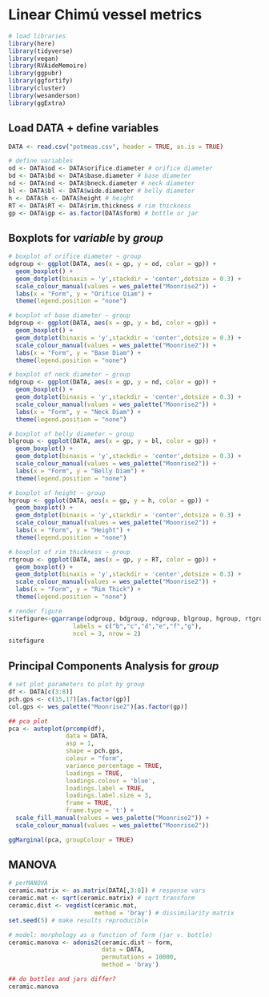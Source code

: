 # Linear Chimú vessel metrics

```r
# load libraries
library(here)
library(tidyverse)
library(vegan)
library(RVAideMemoire)
library(ggpubr)
library(ggfortify)
library(cluster)
library(wesanderson)
library(ggExtra)
```

## Load DATA + define variables

```r
DATA <- read.csv("potmeas.csv", header = TRUE, as.is = TRUE)

# define variables
od <- DATA$od <- DATA$orifice.diameter # orifice diameter
bd <- DATA$bd <- DATA$base.diameter # base diameter
nd <- DATA$nd <- DATA$bneck.diameter # neck diameter
bl <- DATA$bl <- DATA$wide.diameter # belly diameter
h <- DATA$h <- DATA$height # height
RT <- DATA$RT <- DATA$rim.thickness # rim thickness
gp <- DATA$gp <- as.factor(DATA$form) # bottle or jar
```

## Boxplots for _variable_ by _group_

```r
# boxplot of orifice diameter ~ group
odgroup <- ggplot(DATA, aes(x = gp, y = od, color = gp)) + 
  geom_boxplot() +
  geom_dotplot(binaxis = 'y',stackdir = 'center',dotsize = 0.3) +
  scale_colour_manual(values = wes_palette("Moonrise2")) +
  labs(x = "Form", y = "Orifice Diam") +
  theme(legend.position = "none")

# boxplot of base diameter ~ group
bdgroup <- ggplot(DATA, aes(x = gp, y = bd, color = gp)) + 
  geom_boxplot() +
  geom_dotplot(binaxis = 'y',stackdir = 'center',dotsize = 0.3) +
  scale_colour_manual(values = wes_palette("Moonrise2")) +
  labs(x = "Form", y = "Base Diam") +
  theme(legend.position = "none")

# boxplot of neck diameter ~ group
ndgroup <- ggplot(DATA, aes(x = gp, y = nd, color = gp)) + 
  geom_boxplot() +
  geom_dotplot(binaxis = 'y',stackdir = 'center',dotsize = 0.3) +
  scale_colour_manual(values = wes_palette("Moonrise2")) +
  labs(x = "Form", y = "Neck Diam") +  
  theme(legend.position = "none")

# boxplot of belly diameter ~ group
blgroup <- ggplot(DATA, aes(x = gp, y = bl, color = gp)) + 
  geom_boxplot() +
  geom_dotplot(binaxis = 'y',stackdir = 'center',dotsize = 0.3) +
  scale_colour_manual(values = wes_palette("Moonrise2")) +
  labs(x = "Form", y = "Belly Diam") +  
  theme(legend.position = "none")

# boxplot of height ~ group
hgroup <- ggplot(DATA, aes(x = gp, y = h, color = gp)) + 
  geom_boxplot() +
  geom_dotplot(binaxis = 'y',stackdir = 'center',dotsize = 0.3) +
  scale_colour_manual(values = wes_palette("Moonrise2")) +
  labs(x = "Form", y = "Height") +  
  theme(legend.position = "none")

# boxplot of rim thickness ~ group
rtgroup <- ggplot(DATA, aes(x = gp, y = RT, color = gp)) + 
  geom_boxplot() +
  geom_dotplot(binaxis = 'y',stackdir = 'center',dotsize = 0.3) +
  scale_colour_manual(values = wes_palette("Moonrise2")) +
  labs(x = "Form", y = "Rim Thick") +  
  theme(legend.position = "none")

# render figure
sitefigure<-ggarrange(odgroup, bdgroup, ndgroup, blgroup, hgroup, rtgroup,
                  labels = c("b","c","d","e","f","g"),
                  ncol = 3, nrow = 2)
sitefigure
```

## Principal Components Analysis for _group_

```r
# set plot parameters to plot by group
df <- DATA[c(3:8)]
pch.gps <- c(15,17)[as.factor(gp)]
col.gps <- wes_palette("Moonrise2")[as.factor(gp)]

## pca plot
pca <- autoplot(prcomp(df),
                data = DATA,
                asp = 1,
                shape = pch.gps,
                colour = "form",
                variance_percentage = TRUE,
                loadings = TRUE, 
                loadings.colour = 'blue',
                loadings.label = TRUE,
                loadings.label.size = 3,
                frame = TRUE,
                frame.type = 't') +
  scale_fill_manual(values = wes_palette("Moonrise2")) +
  scale_colour_manual(values = wes_palette("Moonrise2"))

ggMarginal(pca, groupColour = TRUE)
```

## MANOVA

```r
# perMANOVA
ceramic.matrix <- as.matrix(DATA[,3:8]) # response vars
ceramic.mat <- sqrt(ceramic.matrix) # sqrt transform
ceramic.dist <- vegdist(ceramic.mat,
                        method = 'bray') # dissimilarity matrix
set.seed(5) # make results reproducible

# model: morphology as a function of form (jar v. bottle)
ceramic.manova <- adonis2(ceramic.dist ~ form,
                          data = DATA,
                          permutations = 10000,
                          method = 'bray')

## do bottles and jars differ?
ceramic.manova
```
